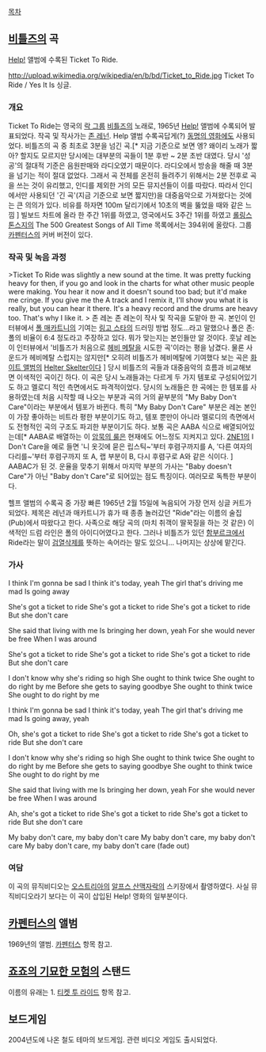 [[목차]]

== [[비틀즈]]의 곡 ==
{{{#!html
<iframe width="420" height="315" src="//www.youtube.com/embed/VMxyK9azXR4" frameborder="0" allowfullscreen></iframe>
}}}
[[헬프|Help!]] 앨범에 수록된 Ticket To Ride.

http://upload.wikimedia.org/wikipedia/en/b/bd/Ticket_to_Ride.jpg
Ticket To Ride / Yes It Is 싱글. 

=== 개요 ===
Ticket To Ride는 영국의 [[락 그룹]] [[비틀즈]]의 노래로, 1965년 [[헬프|Help!]] 앨범에 수록되어 발표되었다. 작곡 및 작사가는 [[존 레넌]]. Help 앨범 수록곡답게(?) [[헬프|동명의 영화]]에도 사용되었다. 비틀즈의 곡 중 최초로 3분을 넘긴 곡.[* 지금 기준으로 보면 엥? 왜이리 노래가 짧아? 할지도 모르지만 당시에는 대부분의 곡들이 1분 후반 ~ 2분 초반 대였다. 당시 '성공'의 절대적 기준은 음원판매와 라디오였기 때문이다. 라디오에서 방송을 해줄 때 3분을 넘기는 적이 절대 없었다. 그래서 곡 전체를 온전히 들려주기 위해서는 2분 전후로 곡을 쓰는 것이 유리했고, 인디를 제외한 거의 모든 뮤지션들이 이를 따랐다. 따라서 인디에서만 사용되던 '긴 곡'(지금 기준으로 보면 짧지만)을 대중음악으로 가져왔다는 것에는 큰 의의가 있다. 비유를 하자면 100m 달리기에서 10초의 벽을 뚫었을 때와 같은 느낌 ]
빌보드 차트에 올라 한 주간 1위를 하였고, 영국에서도 3주간 1위를 하였고 [[롤링스톤스]]지의 The 500 Greatest Songs of All Time 목록에서는 394위에 올랐다.
그룹 [[카펜터스]]의 커버 버전이 있다.

=== 작곡 및 녹음 과정 ===
>Ticket To Ride was slightly a new sound at the time. It was pretty fucking heavy for then, if you go and look in the charts for what other music people were making. You hear it now and it doesn't sound too bad; but it'd make me cringe. If you give me the A track and I remix it, I'll show you what it is really, but you can hear it there. It's a heavy record and the drums are heavy too. That's why I like it.
> 존 레논
존 레논이 작사 및 작곡을 도맡아 한 곡. 본인이 인터뷰에서 [[폴 매카트니]]의 기여는 [[링고 스타]]의 드러밍 방법 정도...라고 말했으나 폴은 존:폴의 비율이 6:4 정도라고 주장하고 있다. 뭐가 맞는지는 본인들만 알 것이다. 
훗날 레논이 인터뷰에서 '비틀즈가 처음으로 [[헤비 메탈]]을 시도한 곡'이라는 평을 남겼다. 물론 사운드가 헤비메탈 스럽지는 않지만[* 오히려 비틀즈가 헤비메탈에 기여했다 보는 곡은 [[The Beatles|화이트 앨범]]의 [[헬터 스켈터|Helter Skelter]]이다 ] 당시 비틀즈의 곡들과 대중음악의 흐름과 비교해보면 이색적인 곡이긴 하다.
이 곡은 당시 노래들과는 다르게 두 가지 템포로 구성되어있기도 하고 멜로디 적인 측면에서도 파격적이었다. 당시의 노래들은 한 곡에는 한 템포를 사용하였는데 처음 시작할 때 나오는 부분과 곡의 거의 끝부분의 "My Baby Don't Care"이라는 부분에서 템포가 바뀐다. 특히 "My Baby Don't Care" 부분은 레논 본인이 가장 좋아하는 비트라 평한 부분이기도 하고, 템포 뿐만이 아니라 멜로디의 측면에서도 전형적인 곡의 구조도 파괴한 부분이기도 하다. 보통 곡은 AABA 식으로 배열되어있는데[* AABA로 배열하는 이 [[암묵의 룰]]은 현재에도 어느정도 지켜지고 있다. [[2NE1]]의 I Don't Care을 예로 들면 '니 옷깃에 묻은 립스틱~'부터 후렴구까지를 A, '다른 여자의 다리를~'부터 후렴구까지 또 A, 랩 부분이 B, 다시 후렴구로 A와 같은 식이다. ] AABAC가 된 것. 운율을 맞추기 위해서 마지막 부분의 가사는 "Baby doesn't Care"가 아닌 "Baby don't Care"로 되어있는 점도 특징이다. 여러모로 독특한 부분이다.

헬프 앨범의 수록곡 중 가장 빠른 1965년 2월 15일에 녹음되어 가장 먼저 싱글 커트가 되었다. 제목은 레넌과 매카트니가 휴가 때 종종 놀러갔던 "Ride"라는 이름의 술집(Pub)에서 따왔다고 한다. 사족으로 해당 곡의 (마치 취객이 딸꾹질을 하는 것 같은) 이색적인 드럼 라인은 폴의 아이디어였다고 한다. 
그러나 비틀즈가 있던 [[함부르크]]에서 Ride라는 말이 [[검열삭제]]를 뜻하는 속어라는 말도 있으니... 나머지는 상상에 맡긴다.

=== 가사 ===
I think I'm gonna be sad
I think it's today, yeah
The girl that's driving me mad
Is going away

She's got a ticket to ride
She's got a ticket to ride
She's got a ticket to ride
But she don't care

She said that living with me
Is bringing her down, yeah
For she would never be free
When I was around

She's got a ticket to ride
She's got a ticket to ride
She's got a ticket to ride
But she don't care

I don't know why she's riding so high
She ought to think twice
She ought to do right by me
Before she gets to saying goodbye
She ought to think twice
She ought to do right by me

I think I'm gonna be sad
I think it's today, yeah
The girl that's driving me mad
Is going away, yeah

Oh, she's got a ticket to ride
She's got a ticket to ride
She's got a ticket to ride
But she don't care

I don't know why she's riding so high
She ought to think twice
She ought to do right by me
Before she gets to saying goodbye
She ought to think twice
She ought to do right by me

She said that living with me
Is bringing her down, yeah
For she would never be free
When I was around

Ah, she's got a ticket to ride
She's got a ticket to ride
She's got a ticket to ride
But she don't care

My baby don't care, my baby don't care
My baby don't care, my baby don't care
My baby don't care, my baby don't care (fade out)

=== 여담 ===
이 곡의 뮤직비디오는 [[오스트리아]]의 [[알프스 산맥]]자락의 스키장에서 촬영하였다. 사실 뮤직비디오라기 보다는 이 곡이 삽입된 Help! 영화의 일부분이다.

== [[카펜터스]]의 앨범 ==
1969년의 앨범. [[카펜터스]] 항목 참고.

== [[죠죠의 기묘한 모험]]의 스탠드 ==
이름의 유래는 1. [[티켓 투 라이드]] 항목 참고.

== 보드게임 ==
2004년도에 나온 철도 테마의 보드게임. 관련 비디오 게임도 출시되었다.
